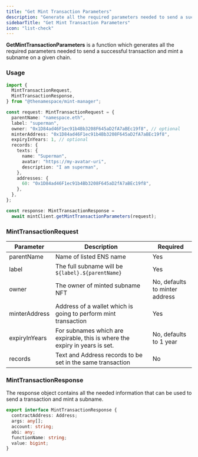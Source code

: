 ```yaml
---
title: "Get Mint Transaction Parameters"
description: "Generate all the required parameters needed to send a successful transaction and mint a subname on a given chain."
sidebarTitle: "Get Mint Transaction Parameters"
icon: "list-check"
---
```


**GetMintTransactionParameters** is a function which generates all the required parameters needed to send a successful transaction and mint a subname on a given chain.

### Usage

```typescript title="index.ts" data-overflow="wrap"
import {
  MintTransactionRequest,
  MintTransactionResponse,
} from "@thenamespace/mint-manager";

const request: MintTransactionRequest = {
  parentName: "namespace.eth",
  label: "superman",
  owner: "0x1D84ad46F1ec91b4Bb3208F645aD2fA7aBEc19f8", // optional
  minterAddress: "0x1D84ad46F1ec91b4Bb3208F645aD2fA7aBEc19f8",
  expiryInYears: 1, // optional
  records: {
    texts: {
      name: "Superman",
      avatar: "https://my-avatar-uri",
      description: "I am superman",
    },
    addresses: {
      60: "0x1D84ad46F1ec91b4Bb3208F645aD2fA7aBEc19f8",
    },
  },
};

const response: MintTransactionResponse =
  await mintClient.getMintTransactionParameters(request);
```

### MintTransactionRequest

| Parameter     | Description                                                                 | Required                       |
| ------------- | --------------------------------------------------------------------------- | ------------------------------ |
| parentName    | Name of listed ENS name                                                     | Yes                            |
| label         | The full subname will be `${label}.${parentName}`                           | Yes                            |
| owner         | The owner of minted subname NFT                                             | No, defaults to minter address |
| minterAddress | Address of a wallet which is going to perform mint transaction              | Yes                            |
| expiryInYears | For subnames which are expirable, this is where the expiry in years is set. | No, defaults to 1 year         |
| records       | Text and Address records to be set in the same transaction                  | No                             |

### MintTransactionResponse

The response object contains all the needed information that can be used to send a transaction and mint a subname.

```typescript
export interface MintTransactionResponse {
  contractAddress: Address;
  args: any[];
  account: string;
  abi: any;
  functionName: string;
  value: bigint;
}
```
